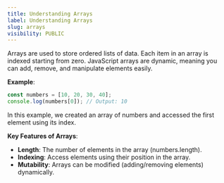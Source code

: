 ```yaml
---
title: Understanding Arrays
label: Understanding Arrays
slug: arrays
visibility: PUBLIC
---
```


Arrays are used to store ordered lists of data. Each item in an array is indexed starting from zero. JavaScript arrays are dynamic, meaning you can add, remove, and manipulate elements easily.

**Example**:
```js
const numbers = [10, 20, 30, 40];
console.log(numbers[0]); // Output: 10
```

In this example, we created an array of numbers and accessed the first element using its index.

**Key Features of Arrays**:
- **Length**: The number of elements in the array (numbers.length).
- **Indexing**: Access elements using their position in the array.
- **Mutability**: Arrays can be modified (adding/removing elements) dynamically.